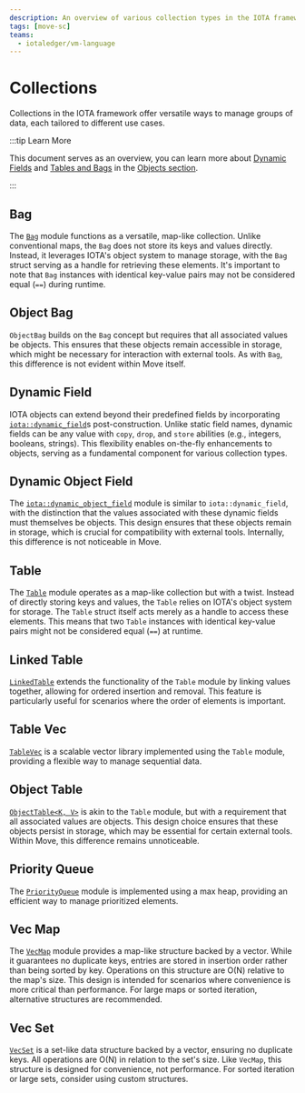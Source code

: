 ```yaml
---
description: An overview of various collection types in the IOTA framework.
tags: [move-sc]
teams:
  - iotaledger/vm-language
---
```


# Collections

Collections in the IOTA framework offer versatile ways to manage groups of data, each tailored to different use cases.

:::tip Learn More

This document serves as an overview, 
you can learn more about [Dynamic Fields](../objects/dynamic-fields/dynamic-fields.mdx) and [Tables and Bags](../objects/dynamic-fields/tables-bags.mdx) in the [Objects section](../objects/object-model.mdx).

:::

## Bag

The [`Bag`](../../../references/framework/iota-framework/bag.mdx) module functions as a versatile, map-like collection.
Unlike conventional maps, the `Bag` does not store its keys and values directly.
Instead, it leverages IOTA's object system to manage storage,
with the `Bag` struct serving as a handle for retrieving these elements.
It's important to note that `Bag` instances with identical key-value pairs may not be considered equal
(`==`) during runtime.

## Object Bag

`ObjectBag` builds on the `Bag` concept but requires that all associated values be objects. This ensures that these
objects remain accessible in storage, which might be necessary for interaction with external tools. As with `Bag`, this
difference is not evident within Move itself.

## Dynamic Field

IOTA objects can extend beyond their predefined fields by
incorporating [`iota::dynamic_field`](../../../references/framework/iota-framework/dynamic_field.mdx)s post-construction.
Unlike static field names, dynamic fields can be any value with `copy`, `drop`, and `store` abilities
(e.g., integers, booleans, strings).
This flexibility enables on-the-fly enhancements to objects,
serving as a fundamental component for various collection types.

## Dynamic Object Field

The [`iota::dynamic_object_field`](../../../references/framework/iota-framework/dynamic_object_field.mdx) module is similar
to `iota::dynamic_field`,
with the distinction that the values associated with these dynamic fields must themselves be objects.
This design ensures that these objects remain in storage, which is crucial for compatibility with external tools.
Internally, this difference is not noticeable in Move.

## Table

The [`Table`](../../../references/framework/iota-framework/table.mdx) module operates as a map-like collection but with a twist. 
Instead of directly storing keys and values,
the `Table` relies on IOTA's object system for storage.
The `Table` struct itself acts merely as a handle to access these elements.
This means that two `Table` instances with identical key-value pairs might not be considered equal (`==`) at runtime.

## Linked Table

[`LinkedTable`](../../../references/framework/iota-framework/linked_table.mdx) extends the functionality of the `Table` module by linking values together, allowing for ordered insertion
and removal.
This feature is particularly useful for scenarios where the order of elements is important.

## Table Vec

[`TableVec`](../../../references/framework/iota-framework/table_vec.mdx) is a scalable vector library implemented using the `Table` module, providing a flexible way to manage
sequential data.

## Object Table

[`ObjectTable<K, V>`](../../../references/framework/iota-framework/object_table.mdx)  is akin to the `Table` module, but with a requirement that all associated values are objects. This
design choice ensures that these objects persist in storage, which may be essential for certain external tools. Within
Move, this difference remains unnoticeable.

## Priority Queue

The [`PriorityQueue`](../../../references/framework/iota-framework/priority_queue.mdx) module is implemented using a max heap,
providing an efficient way to manage prioritized elements.


## Vec Map

The [`VecMap`](../../../references/framework/iota-framework/vec_map.mdx) module provides a map-like structure backed by a vector.
While it guarantees no duplicate keys, entries are stored in insertion order rather than being sorted by key.
Operations on this structure are O(N) relative to the map's size.
This design is intended for scenarios where convenience is more critical than performance. For large maps or
sorted iteration, alternative structures are recommended.

## Vec Set

[`VecSet`](../../../references/framework/iota-framework/vec_set.mdx) is a set-like data structure backed by a vector,
ensuring no duplicate keys.
All operations are O(N) in relation to the set's size.
Like `VecMap`, this structure is designed for convenience, not performance. 
For sorted iteration or large sets, consider using custom structures.

<Quiz questions={questions} />
